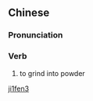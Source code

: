 ==Chinese==
{{zh-forms}}

===Pronunciation===
{{zh-pron
|m=jīfěn
|cat=v
}}

===Verb===
{{zh-verb}}

# {{lb|zh|archaic}} to grind into powder

[[Category:Mandarin archaic terms|ji1fen3]]